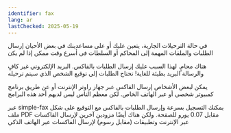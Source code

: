 ```yaml
---
identifier: fax
lang: ar
lastChecked: 2025-05-19
---
```

ﻓﻲ ﺣﺎﻟﺔ ﺍﻟﺘﺮﺣﻴﻼﺕ ﺍﻟﺠﺎﺭﻳﺔ، ﻳﺘﻌﻴﻦ ﻋﻠﻴﻚ ﺃﻭ ﻋﻠﻰ مساعدينك ﻓﻲ ﺑﻌﺾ ﺍﻷﺣﻴﺎﻥ ﺇﺭﺳﺎﻝ ﺍﻟﻄﻠﺒﺎﺕ والملفات ﺍﻟﻤﻬﻤﺔ ﺇﻟﻰ ﺍﻟﻤﺤﺎﻛﻢ ﺃﻭ ﺍﻟﺴﻠﻄﺎﺕ ﻓﻲ ﺃﺳﺮﻉ ﻭﻗﺖ ﻣﻤﻜﻦ ﺇﺫﺍ ﻟﻢ ﻳﻜن

ﻫﻨﺎﻙ ﻣﺤﺎﻡٍ. ﻟﻬﺬﺍ ﺍﻟﺴﺒﺐ ﻋﻠﻴﻚ ﺇﺭﺳﺎﻝ ﺍﻟﻄﻠﺒﺎﺕ ﺑﺎﻟﻔﺎﻛﺲ. ﺍﻟﺒﺮﻳﺪ ﺍﻹﻟﻜﺘﺮﻭﻧﻲ ﻏﻴﺮ ﻛﺎﻑٍ ﻭﺍﻟﺮﺳﺎﻟﺔ ﺍﻟﺒﺮﻳﺪ ﺑﻄﻴﺌﺔ ﻟﻠﻐﺎﻳﺔ! ﺗﺤﺘﺎﺝ ﺍﻟﻄﻠﺒﺎﺕ ﺇﻟﻰ ﺗﻮﻗﻴﻊ ﺍﻟﺸﺨﺺ ﺍﻟﺬﻱ ﺳﻴﺘﻢ ﺗﺮﺣﻴﻠﻪ

يمكن لبعض الأشخاص إرسال الفاكس عبر جهاز راوتر الإنترنت أو عن طريق برنامج كمبيوتر شخصي أو عبر الهاتف الخاص. لكن معظم الناس ليس لديهم أحد هذه البرامج

عبر
simple-fax
يمكنك التسجيل بسرعة وإرسال الطلبات بالفاكس مع التوقيع على شكل ملف
PDF
مقابل 0.07 يورو للصفحة. ولكن هناك أيضًا
مزودين آخرين لإرسال الفاكسات عبر الإنترنت وتطبيقات (مقابل رسوم) لإرسال الفاكسات عبر الهاتف الذكي

<ExternalShortLink identifier="simplefax" />
